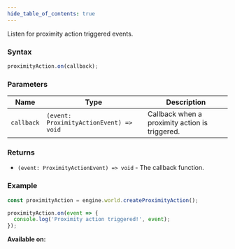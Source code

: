 ```yaml
---
hide_table_of_contents: true
---
```



Listen for proximity action triggered events.

### Syntax

```js
proximityAction.on(callback);
```

### Parameters

| Name       | Type                                    | Description                                    |
| ---------- | --------------------------------------- | ---------------------------------------------- |
| `callback` | `(event: ProximityActionEvent) => void` | Callback when a proximity action is triggered. |

### Returns

- `(event: ProximityActionEvent) => void` - The callback function.

### Example

```js
const proximityAction = engine.world.createProximityAction();

proximityAction.on(event => {
  console.log('Proximity action triggered!', event);
});
```

**Available on:** <ClientTag />
